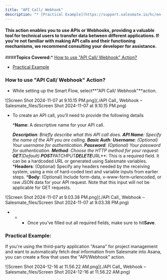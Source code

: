 ```yaml
---
title: "API Call/ Webhook"
description: "* [Practical Example](https://support.salesmate.io/hc/en-us/articles/38138525618969-API-Call-Webhook#h_01JC3NNFF6CBPWDHG2M1HYT165)"
---
```


#### This action enables you to use APIs or Webhooks, providing a valuable tool for technical users to transfer data between different applications. If you're not familiar with making API calls and their functioning mechanisms, we recommend consulting your developer for assistance.


####**Topics Covered:***   [How to use "API Call/ Webhook" Action?](https://support.salesmate.io/hc/en-us/articles/38138525618969-API-Call-Webhook#h_01HV3AB9TNTMYJ0RA0N11XFMMV)

*   [Practical Example](https://support.salesmate.io/hc/en-us/articles/38138525618969-API-Call-Webhook#h_01JC3NNFF6CBPWDHG2M1HYT165)


### How to use "API Call/ Webhook" Action?


*   While setting up the Smart Flow, select**"API Call/ Webhook"**action.

![Screen Shot 2024-11-07 at 9.10.15 PM.png](./API Call_ Webhook – Salesmate_files/Screen Shot 2024-11-07 at 9.10.15 PM.png)


*   To create an API call, you’ll need to provide the following details

    ***Name**: A descriptive name for your API call.

    ***Description**: Briefly describe what this API call does.
    ***API Name**: Specify the name of the API you are calling.
    ***Basic Auth**:
        ***Username**: (Optional) Your username for authentication.
        ***Password**: (Optional) Your password for authentication.
    ***Method**: Choose the HTTP method for your request:
        ***GET**(Default)
        ***POST*****PATCH*****PUT*****DELETE*****URL**: This is a required field. It can be a hardcoded URL or generated using Salesmate variables.
    ***Headers**: (Optional) Specify any headers needed by the receiving system, using a mix of hard-coded text and variable inputs from earlier steps.
    ***Body**: (Optional) Include form-data, x-www-form-urlencoded, or raw JSON data for your API request. Note that this input will not be applicable for GET requests.

![Screen Shot 2024-11-07 at 9.03.38 PM.png](./API Call_ Webhook – Salesmate_files/Screen Shot 2024-11-07 at 9.03.38 PM.png)


*   *   *   Once you’ve filled out all required fields, make sure to hit**Save**.


### Practical Example:

If you're using the third-party application "Asana" for project management and want to automatically fetch deal information from Salesmate into Asana, you can create a flow that uses the "API/Webhook" action.

![Screen Shot 2024-12-16 at 11.56.22 AM.png](./API Call_ Webhook – Salesmate_files/Screen Shot 2024-12-16 at 11.56.22 AM.png)
